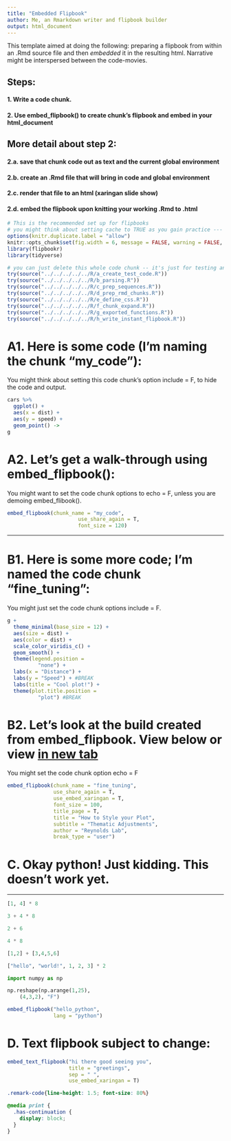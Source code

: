 ```yaml
---
title: "Embedded Flipbook"
author: Me, an Rmarkdown writer and flipbook builder
output: html_document
---
```


This template aimed at doing the following:  preparing a flipbook from within an .Rmd source file and then *embedded* it in the resulting html.  Narrative might be interspersed between the code-movies.  

## Steps:

#### 1. Write a code chunk. 
#### 2. Use embed_flipbook() to create chunk's flipbook and embed in your html_document 

## More detail about step 2:

#### 2.a. save that chunk code out as text and the current global environment
#### 2.b. create an .Rmd file that will bring in code and global environment
#### 2.c. render that file to an html (xaringan slide show)
#### 2.d. embed the flipbook upon knitting your working .Rmd to .html


```r
# This is the recommended set up for flipbooks
# you might think about setting cache to TRUE as you gain practice --- building flipbooks from scratch can be time consuming
options(knitr.duplicate.label = "allow")
knitr::opts_chunk$set(fig.width = 6, message = FALSE, warning = FALSE, comment = "", cache = F, error = F)
library(flipbookr)
library(tidyverse)
```

```r
# you can just delete this whole code chunk -- it's just for testing and developing the package
try(source("../../../../../R/a_create_test_code.R"))
try(source("../../../../../R/b_parsing.R"))
try(source("../../../../../R/c_prep_sequences.R"))
try(source("../../../../../R/d_prep_rmd_chunks.R"))
try(source("../../../../../R/e_define_css.R"))
try(source("../../../../../R/f_chunk_expand.R"))
try(source("../../../../../R/g_exported_functions.R"))
try(source("../../../../../R/h_write_instant_flipbook.R"))
```


# A1. Here is some code (I'm naming the chunk "my_code"): 

You might think about setting this code chunk's option include = F, to hide the code and output.

```r
cars %>% 
  ggplot() +
  aes(x = dist) +
  aes(y = speed) +
  geom_point() -> 
g
```



# A2. Let's get a walk-through using embed_flipbook():

You might want to set the code chunk options to echo = F, unless you are demoing embed_flibook(). 

```r
embed_flipbook(chunk_name = "my_code", 
                       use_share_again = T,
                       font_size = 120)
```

---

# B1. Here is some more code; I'm named the code chunk "fine_tuning":

You might just set the code chunk options include = F.

```r
g + 
  theme_minimal(base_size = 12) +
  aes(size = dist) +
  aes(color = dist) +
  scale_color_viridis_c() + 
  geom_smooth() +
  theme(legend.position = 
          "none") +
  labs(x = "Distance") +
  labs(y = "Speed") + #BREAK
  labs(title = "Cool plot!") +
  theme(plot.title.position = 
          "plot") #BREAK
```

# B2. Let's look at the build created from  embed_flipbook. View below or view [in new tab](fine_tuning.html){target="_blank"}

You might set the code chunk option echo = F

```r
embed_flipbook(chunk_name = "fine_tuning", 
               use_share_again = T, 
               use_embed_xaringan = T,
               font_size = 100,
               title_page = T,
               title = "How to Style your Plot",
               subtitle = "Thematic Adjustments",
               author = "Reynolds Lab",
               break_type = "user")
```



# C. Okay python!  Just kidding.  This doesn't work yet.

---

```python
[1, 4] * 8

3 + 4 * 8 

2 + 6

4 * 8

[1,2] + [3,4,5,6]

["hello", "world!", 1, 2, 3] * 2

import numpy as np

np.reshape(np.arange(1,25), 
    (4,3,2), "F")
```



```r
embed_flipbook("hello_python",
               lang = "python")
```


# D. Text flipbook subject to change:

```r
embed_text_flipbook("hi there good seeing you", 
                    title = "greetings", 
                    sep = " ",
                    use_embed_xaringan = T)
```






```css
.remark-code{line-height: 1.5; font-size: 80%}

@media print {
  .has-continuation {
    display: block;
  }
}
```
